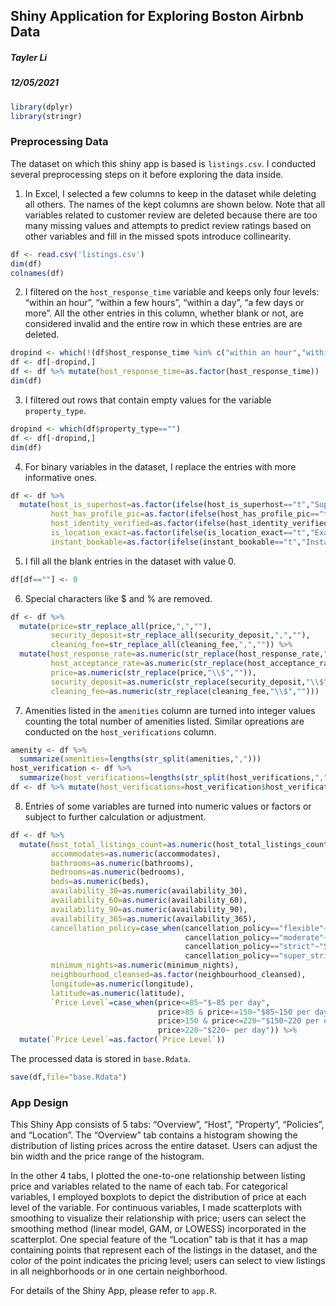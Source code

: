 ## Shiny Application for Exploring Boston Airbnb Data

##### Tayler Li

##### 12/05/2021

```r
library(dplyr)
library(stringr)
```

### Preprocessing Data

The dataset on which this shiny app is based is `listings.csv`. I conducted several preprocessing steps on it before exploring the data inside.

1. In Excel, I selected a few columns to keep in the dataset while deleting all others. The names of the kept columns are shown below. Note that all variables related to customer review are deleted because there are too many missing values and attempts to predict review ratings based on other variables and fill in the missed spots introduce collinearity.
```r
df <- read.csv('listings.csv')
dim(df)
colnames(df)
```

2. I filtered on the `host_response_time` variable and keeps only four levels: "within an hour", "within a few hours", "within a day", "a few days or more". All the other entries in this column, whether blank or not, are considered invalid and the entire row in which these entries are are deleted.
```r
dropind <- which(!(df$host_response_time %in% c("within an hour","within a few hours","within a day","a few days or more")))    # drop index
df <- df[-dropind,]
df <- df %>% mutate(host_response_time=as.factor(host_response_time))
dim(df)
```

3. I filtered out rows that contain empty values for the variable `property_type`.
```r
dropind <- which(df$property_type=="")
df <- df[-dropind,]
dim(df)
```

4. For binary variables in the dataset, I replace the entries with more informative ones.
```r
df <- df %>%
  mutate(host_is_superhost=as.factor(ifelse(host_is_superhost=="t","Superhost","Not a Superhost")),
         host_has_profile_pic=as.factor(ifelse(host_has_profile_pic=="t","Yes","No")),
         host_identity_verified=as.factor(ifelse(host_identity_verified=="t","Verfied","Not Verified")),
         is_location_exact=as.factor(ifelse(is_location_exact=="t","Exact Location","Location Not Accurate")),
         instant_bookable=as.factor(ifelse(instant_bookable=="t","Instantly Bookable","Not Instantly Bookable")))
```

5. I fill all the blank entries in the dataset with value 0.
```r
df[df==""] <- 0
```

6. Special characters like $ and % are removed.
```r
df <- df %>%
  mutate(price=str_replace_all(price,",",""),
         security_deposit=str_replace_all(security_deposit,",",""),
         cleaning_fee=str_replace_all(cleaning_fee,",","")) %>%
  mutate(host_response_rate=as.numeric(str_replace(host_response_rate,"\\%",""))/100,
         host_acceptance_rate=as.numeric(str_replace(host_acceptance_rate,"\\%",""))/100,
         price=as.numeric(str_replace(price,"\\$","")),
         security_deposit=as.numeric(str_replace(security_deposit,"\\$","")),
         cleaning_fee=as.numeric(str_replace(cleaning_fee,"\\$","")))
```

7. Amenities listed in the `amenities` column are turned into integer values counting the total number of amenities listed. Similar opreations are conducted on the `host_verifications` column.
```r
amenity <- df %>%
  summarize(amenities=lengths(str_split(amenities,",")))
host_verification <- df %>%
  summarize(host_verifications=lengths(str_split(host_verifications,",")))
df <- df %>% mutate(host_verifications=host_verification$host_verifications, amenities=amenity$amenities)
```

8. Entries of some variables are turned into numeric values or factors or subject to further calculation or adjustment.
```r
df <- df %>%
  mutate(host_total_listings_count=as.numeric(host_total_listings_count),
         accommodates=as.numeric(accommodates),
         bathrooms=as.numeric(bathrooms),
         bedrooms=as.numeric(bedrooms),
         beds=as.numeric(beds),
         availability_30=as.numeric(availability_30),
         availability_60=as.numeric(availability_60),
         availability_90=as.numeric(availability_90),
         availability_365=as.numeric(availability_365),
         cancellation_policy=case_when(cancellation_policy=="flexible"~"Flexible",
                                       cancellation_policy=="moderate"~"Moderate",
                                       cancellation_policy=="strict"~"Strict",
                                       cancellation_policy=="super_strict_30"~"Super Strict"),
         minimum_nights=as.numeric(minimum_nights),
         neighbourhood_cleansed=as.factor(neighbourhood_cleansed),
         longitude=as.numeric(longitude),
         latitude=as.numeric(latitude),
         `Price Level`=case_when(price<=85~"$~85 per day",
                                 price>85 & price<=150~"$85~150 per day",
                                 price>150 & price<=220~"$150~220 per day",
                                 price>220~"$220~ per day")) %>%
  mutate(`Price Level`=as.factor(`Price Level`))
```

The processed data is stored in `base.Rdata`.
```r
save(df,file="base.Rdata")
```

### App Design

This Shiny App consists of 5 tabs: "Overview", "Host", "Property", "Policies", and "Location". The "Overview" tab contains a histogram showing the distribution of listing prices across the entire dataset. Users can adjust the bin width and the price range of the histogram.

In the other 4 tabs, I plotted the one-to-one relationship between listing price and variables related to the name of each tab. For categorical variables, I employed boxplots to depict the distribution of price at each level of the variable. For continuous variables, I made scatterplots with smoothing to visualize their relationship with price; users can select the smoothing method (linear model, GAM, or LOWESS) incorporated in the scatterplot. One special feature of the "Location" tab is that it has a map containing points that represent each of the listings in the dataset, and the color of the point indicates the pricing level; users can select to view listings in all neighborhoods or in one certain neighborhood.

For details of the Shiny App, please refer to `app.R`.